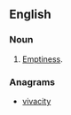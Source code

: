 ==English==

===Noun===
{{en-noun|-}}

# [[emptiness|Emptiness]].

===Anagrams===
* [[vivacity#English|vivacity]]